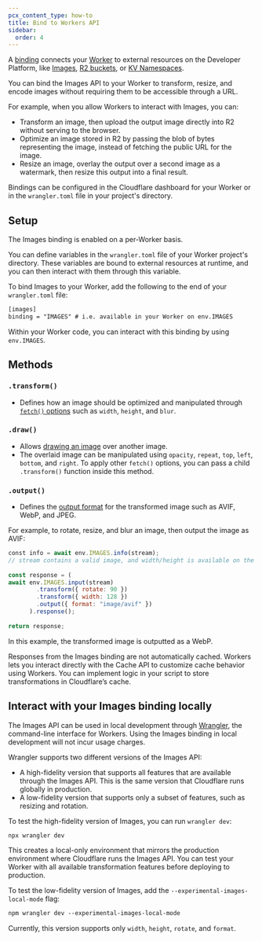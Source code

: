```yaml
---
pcx_content_type: how-to
title: Bind to Workers API
sidebar:
  order: 4
---
```


A [binding](/workers/runtime-apis/bindings/) connects your [Worker](/workers/) to external resources on the Developer Platform, like [Images](/images/transform-images/transform-via-workers/), [R2 buckets](/r2/buckets/), or [KV Namespaces](/kv/concepts/kv-namespaces/).

You can bind the Images API to your Worker to transform, resize, and encode images without requiring them to be accessible through a URL.

For example, when you allow Workers to interact with Images, you can:

- Transform an image, then upload the output image directly into R2 without serving to the browser.
- Optimize an image stored in R2 by passing the blob of bytes representing the image, instead of fetching the public URL for the image.
- Resize an image, overlay the output over a second image as a watermark, then resize this output into a final result.

Bindings can be configured in the Cloudflare dashboard for your Worker or in the `wrangler.toml` file in your project's directory.

## Setup

The Images binding is enabled on a per-Worker basis.

You can define variables in the `wrangler.toml` file of your Worker project's directory. These variables are bound to external resources at runtime, and you can then interact with them through this variable.

To bind Images to your Worker, add the following to the end of your `wrangler.toml` file:


```txt
[images]
binding = "IMAGES" # i.e. available in your Worker on env.IMAGES
```

Within your Worker code, you can interact with this binding by using `env.IMAGES`.

## Methods


### `.transform()`

- Defines how an image should be optimized and manipulated through [`fetch()` options](/images/transform-images/transform-via-workers/#fetch-options) such as `width`, `height`, and `blur`.

### `.draw()`

- Allows [drawing an image](/images/transform-images/draw-overlays/) over another image.
- The overlaid image can be manipulated using `opacity`, `repeat`, `top`, `left`, `bottom`, and `right`. To apply other `fetch()` options, you can pass a child `.transform()` function inside this method.


### `.output()`

* Defines the [output format](/images/transform-images/) for the transformed image such as AVIF, WebP, and JPEG.

For example, to rotate, resize, and blur an image, then output the image as AVIF:

```js
​​const info = await env.IMAGES.info(stream);
// stream contains a valid image, and width/height is available on the info object
 
const response = (
await env.IMAGES.input(stream)
        .transform({ rotate: 90 })
        .transform({ width: 128 })
        .output({ format: "image/avif" })
      ).response();
 
return response;
```

In this example, the transformed image is outputted as a WebP.

Responses from the Images binding are not automatically cached. Workers lets you interact directly with the Cache API to customize cache behavior using Workers. You can implement logic in your script to store transformations in Cloudflare’s cache.

## Interact with your Images binding locally

The Images API can be used in local development through [Wrangler](/workers/wrangler/install-and-update/), the command-line interface for Workers. Using the Images binding in local development will not incur usage charges.

Wrangler supports two different versions of the Images API:

- A high-fidelity version that supports all features that are available through the Images API. This is the same version that Cloudflare runs globally in production.
- A low-fidelity version that supports only a subset of features, such as resizing and rotation.

To test the high-fidelity version of Images, you can run `wrangler dev`:

```txt
npx wrangler dev
```

This creates a local-only environment that mirrors the production environment where Cloudflare runs the Images API. You can test your Worker with all available transformation features before deploying to production.

To test the low-fidelity version of Images, add the `--experimental-images-local-mode` flag:

```txt
npm wrangler dev --experimental-images-local-mode
```

Currently, this version supports only `width`, `height`, `rotate`, and `format`.
